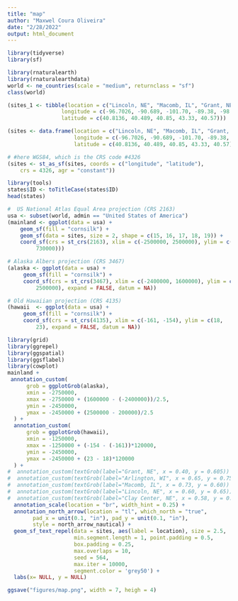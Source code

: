 ```yaml
---
title: "map"
author: "Maxwel Coura Oliveira"
date: "2/28/2022"
output: html_document
---
```


```r
library(tidyverse)
library(sf)
```

```r
library(rnaturalearth)
library(rnaturalearthdata)
world <- ne_countries(scale = "medium", returnclass = "sf")
class(world)
```


```r
(sites_1 <- tibble(location = c("Lincoln, NE", "Macomb, IL", "Grant, NE", "Arlington, WI", "Clay Center, NE"),
                 longitude = c(-96.7026, -90.689, -101.70, -89.38, -98.14), 
                 latitude = c(40.8136, 40.489, 40.85, 43.33, 40.57)))
```

```r
(sites <- data.frame(location = c("Lincoln, NE", "Macomb, IL", "Grant, NE", "Arlington, WI", "Clay Center, NE"),
                     longitude = c(-96.7026, -90.689, -101.70, -89.38, -98.14), 
                     latitude = c(40.8136, 40.489, 40.85, 43.33, 40.57)))

# #here WGS84, which is the CRS code #4326
(sites <- st_as_sf(sites, coords = c("longitude", "latitude"), 
    crs = 4326, agr = "constant"))
```






```r
library(tools)
states$ID <- toTitleCase(states$ID)
head(states)
```



```r
#  US National Atlas Equal Area projection (CRS 2163)
usa <- subset(world, admin == "United States of America")
(mainland <- ggplot(data = usa) +
    geom_sf(fill = "cornsilk") +
    geom_sf(data = sites, size = 2, shape = c(15, 16, 17, 18, 19)) +
    coord_sf(crs = st_crs(2163), xlim = c(-2500000, 2500000), ylim = c(-2300000, 
         730000)))
```




```r
# Alaska Albers projection (CRS 3467)
(alaska <- ggplot(data = usa) +
     geom_sf(fill = "cornsilk") +
     coord_sf(crs = st_crs(3467), xlim = c(-2400000, 1600000), ylim = c(200000, 
         2500000), expand = FALSE, datum = NA))
```


```r
# Old Hawaiian projection (CRS 4135)
(hawaii  <- ggplot(data = usa) +
     geom_sf(fill = "cornsilk") +
     coord_sf(crs = st_crs(4135), xlim = c(-161, -154), ylim = c(18, 
         23), expand = FALSE, datum = NA))
```


```r
library(grid)
library(ggrepel)
library(ggspatial)
library(ggsflabel)
library(cowplot)
mainland +
 annotation_custom(
      grob = ggplotGrob(alaska),
      xmin = -2750000,
      xmax = -2750000 + (1600000 - (-2400000))/2.5,
      ymin = -2450000,
      ymax = -2450000 + (2500000 - 200000)/2.5
  ) +
  annotation_custom(
      grob = ggplotGrob(hawaii),
      xmin = -1250000,
      xmax = -1250000 + (-154 - (-161))*120000,
      ymin = -2450000,
      ymax = -2450000 + (23 - 18)*120000
  ) +
#  annotation_custom(textGrob(label="Grant, NE", x = 0.40, y = 0.605)) +
#  annotation_custom(textGrob(label="Arlington, WI", x = 0.65, y = 0.75)) +
#  annotation_custom(textGrob(label="Macomb, IL", x = 0.73, y = 0.60)) +
#  annotation_custom(textGrob(label="Lincoln, NE", x = 0.60, y = 0.65)) +
#  annotation_custom(textGrob(label="Clay Center, NE", x = 0.58, y = 0.55)) +
  annotation_scale(location = "br", width_hint = 0.25) +
  annotation_north_arrow(location = "tl", which_north = "true", 
        pad_x = unit(0.1, "in"), pad_y = unit(0.1, "in"),
        style = north_arrow_nautical) +
  geom_sf_text_repel(data = sites, aes(label = location), size = 2.5,
                     min.segment.length = 1, point.padding = 0.5, 
                     box.padding = 0.25,
                     max.overlaps = 10,
                     seed = 564,
                     max.iter = 10000,
                     segment.color = 'grey50') +
  labs(x= NULL, y = NULL)

ggsave("figures/map.png", width = 7, heigh = 4)
```










